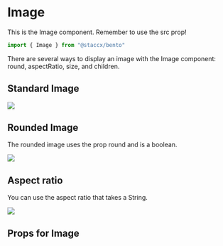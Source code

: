 
<Meta title="Components|Image" component={Image} />

# Image
This is the Image component. Remember to use the src prop!


```javascript
import { Image } from "@staccx/bento"
```

There are several ways to display an image with the Image component: round, aspectRatio, size, and children.

## Standard Image

<Preview>
  <Story name="Standard">
    <Image src="http://via.placeholder.com/150x150"/>
  </Story>
</Preview>

## Rounded Image
The rounded image uses the prop round and is a boolean.

<Preview>
  <Story name="Rounded">
    <Image src="http://via.placeholder.com/150x150" round/>
  </Story>
</Preview>

## Aspect ratio
You can use the aspect ratio that takes a String.

<Preview>
    <Story name="Aspect ratio">
        <Image src="http://via.placeholder.com/150x150" aspectRatio={"16:9"}/>
    </Story>
</Preview>



## Props for Image

<Props of={Image} />
